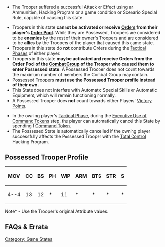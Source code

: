 {{section-game-states}}
{{section-hacking}}


{{n4only}}
{{n4list}}
{{image | name=poss0.jpg | style=128 }}

{{skillbox |red| POSSESSED | NULL}}
{{activation}}
* The Trooper suffered a successful Attack or Effect using an Ammunition, Hacking Program or a game condition or Scenario Special Rule, capable of causing this state.
{{effects}}
* Troopers in this state '''cannot be activated or receive [[Orders]] from their player's [[Order Pool]]'''. While they are Possessed, Troopers are considered to be '''enemies''' by the rest of their owner's Troopers and are considered to be '''allies''' by the Troopers of the player that caused this game state.
* Troopers in this state do '''not''' contribute Orders during the [[Tactical Phase]]s of either player.
* Troopers in this state '''may be activated and receive Orders from the Order Pool of the [[Combat Group]] of the Trooper who caused them to enter Possessed state'''. A Possessed Trooper does not count towards the maximum number of members the Combat Group may contain.
* Possessed Troopers '''must use the Possessed Trooper profile instead of their own.'''
* This State does not interfere with Automatic Special Skills or Automatic Equipment, which will remain functioning normally.
* A Possessed Trooper does '''not''' count towards either Players' [[Victory Points]].
{{cancellation}}
* In the owning player's [[Tactical Phase]], during the [[Executive Use of Command Tokens]] step, the player can automatically cancel this State by spending 1 [[Command Token]].
* The Possessed State is automatically cancelled if the owning player successfully affects the Possessed Trooper with the [[Total Control]] Hacking Program.


== Possessed Trooper Profile ==
{| class="wikitable-dark"
|-
! MOV !! CC !! BS !! PH !! WIP !! ARM !! BTS !! STR !! S
|-
| 4--4 || 13 || 12 || * || 11 || * || * || * || *
|}
Note* - Use the Trooper's original Attribute values.


== FAQs & Errata ==

{{faqbox |
type = faq |
title = N4 FAQ |
version = 1.0, Jan 2021 |
q = Q: How does the Possessed State interact with Pilots, Dismounting, and Escape Systems? |
a = A: When a TAG is in Possessed State, its Pilot cannot Mount or Dismount. If a TAG's Escape System takes effect while the TAG is in Possessed State, the operator profile will not be in Possessed State. |
related = [[Escape System]], [[General Movement Rules]], [[Pilot]], [[Possessed State]] }}


{{section-game-states}}
{{section-hacking}}

{{n4end}}



[[Category: Game States]]